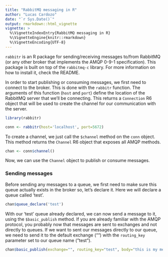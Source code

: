 ```yaml
---
title: "RabbitMQ messaging in R"
author: "Lucas Cardozo"
date: "`r Sys.Date()`"
output: rmarkdown::html_vignette
vignette: >
  %\VignetteIndexEntry{RabbitMQ messaging in R}
  %\VignetteEngine{knitr::rmarkdown}
  %\VignetteEncoding{UTF-8}
---
```


`rabbitr` is an R package for sending/receiving messages to/from RabbitMQ 
(or any other broker that implements the AMQP 0-9-1 specification). This package is built on top 
of the `rabbitmq-c` library. For more information on how to install it,
check the README.


In order to start publishing or consuming messages, we first need to connect to the broker.
This is done with the `rabbitr` function. The arguments of this function (`host` and `port`)
define the location of the RabbitMQ server that we'll be connecting. This returns a 
`Connection` R6 object that will be used to create the channel for our communication with the server.
```r
library(rabbitr)

conn <- rabbitr(host='localhost', port=5672)
```

To create a channel, we just call the `$channel` method on the `conn` object. This method
returns the `Channel` R6 object that exposes all AMQP methods.
```r
chan <- conn$channel()
```

Now, we can use the `Channel` object to publish or consume messages.

### Sending messages
Before sending any messages to a queue, we first need to make sure this queue actually exists
in the broker so, let's declare it. Here we will declare a queue called 'test'.
```r
chan$queue_declare('test')
```

With our 'test' queue already declared, we can now send a message to it, using the `$basic_publish`
method. If you are already familiar with the AMQP protocol, you probably now that messages are sent
to exchanges and not directly to queues. If we want to sent our messages directly to our queue,
we need to send it to the default exchange ("") with the `routing_key` parameter set to our queue name ("test").
```r
chan$basic_publish(exchange="", routing_key="test", body="this is my message")
```
